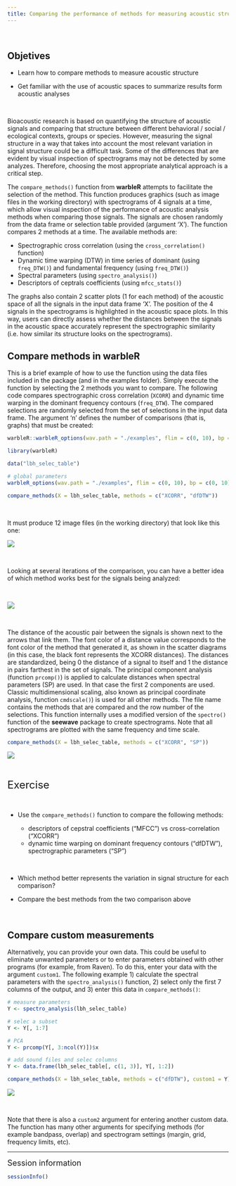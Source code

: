 ```yaml
---
title: Comparing the performance of methods for measuring acoustic structure
---
```


 

::: {.alert .alert-info}
## **Objetives** {.unnumbered .unlisted}

-   Learn how to compare methods to measure acoustic structure

-   Get familiar with the use of acoustic spaces to summarize results form acoustic analyses
:::

 

Bioacoustic research is based on quantifying the structure of acoustic signals and comparing that structure between different behavioral / social / ecological contexts, groups or species. However, measuring the signal structure in a way that takes into account the most relevant variation in signal structure could be a difficult task. Some of the differences that are evident by visual inspection of spectrograms may not be detected by some analyzes. Therefore, choosing the most appropriate analytical approach is a critical step.

The `compare_methods()` function from **warbleR** attempts to facilitate the selection of the method. This function produces graphics (such as image files in the working directory) with spectrograms of 4 signals at a time, which allow visual inspection of the performance of acoustic analysis methods when comparing those signals. The signals are chosen randomly from the data frame or selection table provided (argument 'X'). The function compares 2 methods at a time. The available methods are:

-   Spectrographic cross correlation (using the `cross_correlation()` function)
-   Dynamic time warping (DTW) in time series of dominant (using `freq_DTW()`) and fundamental frequency (using `freq_DTW()`)
-   Spectral parameters (using `spectro_analysis()`)
-   Descriptors of ceptrals coefficients (using `mfcc_stats()`)

The graphs also contain 2 scatter plots (1 for each method) of the acoustic space of all the signals in the input data frame 'X'. The position of the 4 signals in the spectrograms is highlighted in the acoustic space plots. In this way, users can directly assess whether the distances between the signals in the acoustic space accurately represent the spectrographic similarity (i.e. how similar its structure looks on the spectrograms).

## Compare methods in warbleR

This is a brief example of how to use the function using the data files included in the package (and in the examples folder). Simply execute the function by selecting the 2 methods you want to compare. The following code compares spectrographic cross correlation (`XCORR`) and dynamic time warping in the dominant frequency contours (`freq_DTW`). The compared selections are randomly selected from the set of selections in the input data frame. The argument 'n' defines the number of comparisons (that is, graphs) that must be created:

```r

warbleR::warbleR_options(wav.path = "./examples", flim = c(0, 10), bp = c(0, 10), wl = 300, n = 5)

```

```r

library(warbleR)

data("lbh_selec_table")

# global parameters
warbleR_options(wav.path = "./examples", flim = c(0, 10), bp = c(0, 10), wl = 300, n = 12)

compare_methods(X = lbh_selec_table, methods = c("XCORR", "dfDTW"))

```

 

It must produce 12 image files (in the working directory) that look like this one:

![](images/comp.meth1.png)

 

Looking at several iterations of the comparison, you can have a better idea of which method works best for the signals being analyzed:

 

![](images/compare.methods.1.gif)

 

The distance of the acoustic pair between the signals is shown next to the arrows that link them. The font color of a distance value corresponds to the font color of the method that generated it, as shown in the scatter diagrams (in this case, the black font represents the XCORR distances). The distances are standardized, being 0 the distance of a signal to itself and 1 the distance in pairs farthest in the set of signals. The principal component analysis (function `prcomp()`) is applied to calculate distances when spectral parameters (SP) are used. In that case the first 2 components are used. Classic multidimensional scaling, also known as principal coordinate analysis, function `cmdscale()`) is used for all other methods. The file name contains the methods that are compared and the row number of the selections. This function internally uses a modified version of the `spectro()` function of the **seewave** package to create spectrograms. Note that all spectrograms are plotted with the same frequency and time scale.

```r

compare_methods(X = lbh_selec_table, methods = c("XCORR", "SP"))

```

![](images/comp.meth3.png)

 

::: {.alert .alert-info}
<font size="5">Exercise</font>

 

-   Use the `compare_methods()` function to compare the following methods:

    -   descriptors of cepstral coefficients ("MFCC") vs cross-correlation ("XCORR")
    -   dynamic time warping on dominant frequency contours ("dfDTW"), spectrographic parameters ("SP")

 

-   Which method better represents the variation in signal structure for each comparison?

-   Compare the best methods from the two comparison above
:::

 

## Compare custom measurements

Alternatively, you can provide your own data. This could be useful to eliminate unwanted parameters or to enter parameters obtained with other programs (for example, from Raven). To do this, enter your data with the argument `custom1`. The following example 1) calculate the spectral parameters with the `spectro_analysis()` function, 2) select only the first 7 columns of the output, and 3) enter this data in `compare_methods()`:

```r

# measure parameters
Y <- spectro_analysis(lbh_selec_table)

# selec a subset
Y <- Y[, 1:7]

# PCA
Y <- prcomp(Y[, 3:ncol(Y)])$x

# add sound files and selec columns
Y <- data.frame(lbh_selec_table[, c(1, 3)], Y[, 1:2])

compare_methods(X = lbh_selec_table, methods = c("dfDTW"), custom1 = Y)

```

![](images/comp.meth4.png)

 

Note that there is also a `custom2` argument for entering another custom data. The function has many other arguments for specifying methods (for example bandpass, overlap) and spectrogram settings (margin, grid, frequency limits, etc).

------------------------------------------------------------------------

<font size="4">Session information</font>

```r

sessionInfo()

```
